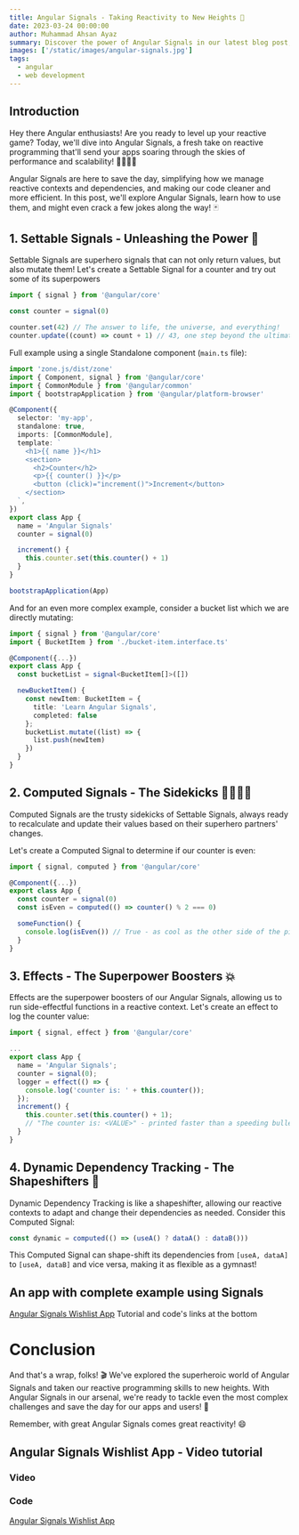 ```yaml
---
title: Angular Signals - Taking Reactivity to New Heights 🚀
date: 2023-03-24 00:00:00
author: Muhammad Ahsan Ayaz
summary: Discover the power of Angular Signals in our latest blog post, where we explore Settable Signals, Computed Signals, Effects, and Dynamic Dependency Tracking. Learn how these superheroes of reactive programming can boost your app's performance, scalability, and code cleanliness. Master Angular Signals today and unlock a world of efficient, flexible, and reactive programming possibilities for your applications.
images: ['/static/images/angular-signals.jpg']
tags:
  - angular
  - web development
---
```


## Introduction

Hey there Angular enthusiasts! Are you ready to level up your reactive game? Today, we'll dive into Angular Signals, a fresh take on reactive programming that'll send your apps soaring through the skies of performance and scalability! 🦸‍♀️🦸‍♂️

Angular Signals are here to save the day, simplifying how we manage reactive contexts and dependencies, and making our code cleaner and more efficient. In this post, we'll explore Angular Signals, learn how to use them, and might even crack a few jokes along the way! 🃏

## 1. Settable Signals - Unleashing the Power 💪

Settable Signals are superhero signals that can not only return values, but also mutate them! Let's create a Settable Signal for a counter and try out some of its superpowers

```javascript
import { signal } from '@angular/core'

const counter = signal(0)

counter.set(42) // The answer to life, the universe, and everything!
counter.update((count) => count + 1) // 43, one step beyond the ultimate question!
```

Full example using a single Standalone component (`main.ts` file):

```typescript
import 'zone.js/dist/zone'
import { Component, signal } from '@angular/core'
import { CommonModule } from '@angular/common'
import { bootstrapApplication } from '@angular/platform-browser'

@Component({
  selector: 'my-app',
  standalone: true,
  imports: [CommonModule],
  template: `
    <h1>{{ name }}</h1>
    <section>
      <h2>Counter</h2>
      <p>{{ counter() }}</p>
      <button (click)="increment()">Increment</button>
    </section>
  `,
})
export class App {
  name = 'Angular Signals'
  counter = signal(0)

  increment() {
    this.counter.set(this.counter() + 1)
  }
}

bootstrapApplication(App)
```

And for an even more complex example, consider a bucket list which we are directly mutating:

```typescript
import { signal } from '@angular/core'
import { BucketItem } from './bucket-item.interface.ts'

@Component({...})
export class App {
  const bucketList = signal<BucketItem[]>([])

  newBucketItem() {
    const newItem: BucketItem = {
      title: 'Learn Angular Signals',
      completed: false
    };
    bucketList.mutate((list) => {
      list.push(newItem)
    })
  }
}
```

## 2. Computed Signals - The Sidekicks 🦹‍♀️🦹‍♂️

Computed Signals are the trusty sidekicks of Settable Signals, always ready to recalculate and update their values based on their superhero partners' changes.

Let's create a Computed Signal to determine if our counter is even:

```typescript
import { signal, computed } from '@angular/core'

@Component({...})
export class App {
  const counter = signal(0)
  const isEven = computed(() => counter() % 2 === 0)

  someFunction() {
    console.log(isEven()) // True - as cool as the other side of the pillow!
  }
}
```

## 3. Effects - The Superpower Boosters 💥

Effects are the superpower boosters of our Angular Signals, allowing us to run side-effectful functions in a reactive context. Let's create an effect to log the counter value:

```typescript
import { signal, effect } from '@angular/core'

...
export class App {
  name = 'Angular Signals';
  counter = signal(0);
  logger = effect(() => {
    console.log('counter is: ' + this.counter());
  });
  increment() {
    this.counter.set(this.counter() + 1);
    // "The counter is: <VALUE>" - printed faster than a speeding bullet 🚄
  }
}
```

## 4. Dynamic Dependency Tracking - The Shapeshifters 🦎

Dynamic Dependency Tracking is like a shapeshifter, allowing our reactive contexts to adapt and change their dependencies as needed. Consider this Computed Signal:

```typescript
const dynamic = computed(() => (useA() ? dataA() : dataB()))
```

This Computed Signal can shape-shift its dependencies from `[useA, dataA]` to `[useA, dataB]` and vice versa, making it as flexible as a gymnast!

## An app with complete example using Signals

[Angular Signals Wishlist App](https://code-with-ahsan.github.io/ng-signals-wishlist/)
Tutorial and code's links at the bottom

# Conclusion

And that's a wrap, folks! 🎬 We've explored the superheroic world of Angular Signals and taken our reactive programming skills to new heights. With Angular Signals in our arsenal, we're ready to tackle even the most complex challenges and save the day for our apps and users! 🌟

Remember, with great Angular Signals comes great reactivity! 😄

## Angular Signals Wishlist App - Video tutorial

### Video

<div className="mt-30 text-center">
  <EmbeddedYouTubeVideo src="https://www.youtube.com/embed/IzMzjZXbeQk" />
</div>

### Code

[Angular Signals Wishlist App](https://github.com/code-with-ahsan/ng-signals-wishlist)
